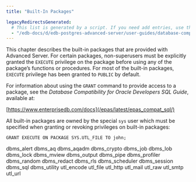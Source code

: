 ```yaml
---
title: "Built-In Packages"

legacyRedirectsGenerated:
  # This list is generated by a script. If you need add entries, use the `legacyRedirects` key.
  - "/edb-docs/d/edb-postgres-advanced-server/user-guides/database-compatibility-for-oracle-developers-built-in-package-guide/12/Database_Compatibility_for_Oracle_Developers_Built-in_Package_Guide.1.12.html"
---
```


This chapter describes the built-in packages that are provided with Advanced Server. For certain packages, non-superusers must be explicitly granted the `EXECUTE` privilege on the package before using any of the package’s functions or procedures. For most of the built-in packages, `EXECUTE` privilege has been granted to `PUBLIC` by default.

For information about using the `GRANT` command to provide access to a package, see the *Database Compatibility for Oracle Developers SQL Guide*, available at:

[https://www.enterprisedb.com/docs](/epas/latest/epas_compat_sql/)

All built-in packages are owned by the special `sys` user which must be specified when granting or revoking privileges on built-in packages:

```text
GRANT EXECUTE ON PACKAGE SYS.UTL_FILE TO john;
```

<div class="toctree" maxdepth="5">

dbms_alert dbms_aq dbms_aqadm dbms_crypto dbms_job dbms_lob dbms_lock dbms_mview dbms_output dbms_pipe dbms_profiler dbms_random dbms_redact dbms_rls dbms_scheduler dbms_session dbms_sql dbms_utility utl_encode utl_file utl_http utl_mail utl_raw utl_smtp utl_url

</div>
